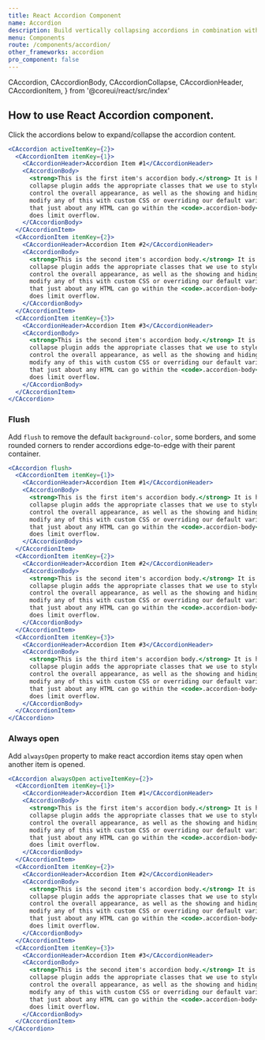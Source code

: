 ```yaml
---
title: React Accordion Component
name: Accordion
description: Build vertically collapsing accordions in combination with our React Accordion component.
menu: Components
route: /components/accordion/
other_frameworks: accordion
pro_component: false
---
```



  CAccordion,
  CAccordionBody,
  CAccordionCollapse,
  CAccordionHeader,
  CAccordionItem,
} from '@coreui/react/src/index'

## How to use React Accordion component.

Click the accordions below to expand/collapse the accordion content.

```jsx preview
<CAccordion activeItemKey={2}>
  <CAccordionItem itemKey={1}>
    <CAccordionHeader>Accordion Item #1</CAccordionHeader>
    <CAccordionBody>
      <strong>This is the first item's accordion body.</strong> It is hidden by default, until the
      collapse plugin adds the appropriate classes that we use to style each element. These classes
      control the overall appearance, as well as the showing and hiding via CSS transitions. You can
      modify any of this with custom CSS or overriding our default variables. It's also worth noting
      that just about any HTML can go within the <code>.accordion-body</code>, though the transition
      does limit overflow.
    </CAccordionBody>
  </CAccordionItem>
  <CAccordionItem itemKey={2}>
    <CAccordionHeader>Accordion Item #2</CAccordionHeader>
    <CAccordionBody>
      <strong>This is the second item's accordion body.</strong> It is hidden by default, until the
      collapse plugin adds the appropriate classes that we use to style each element. These classes
      control the overall appearance, as well as the showing and hiding via CSS transitions. You can
      modify any of this with custom CSS or overriding our default variables. It's also worth noting
      that just about any HTML can go within the <code>.accordion-body</code>, though the transition
      does limit overflow.
    </CAccordionBody>
  </CAccordionItem>
  <CAccordionItem itemKey={3}>
    <CAccordionHeader>Accordion Item #3</CAccordionHeader>
    <CAccordionBody>
      <strong>This is the second item's accordion body.</strong> It is hidden by default, until the
      collapse plugin adds the appropriate classes that we use to style each element. These classes
      control the overall appearance, as well as the showing and hiding via CSS transitions. You can
      modify any of this with custom CSS or overriding our default variables. It's also worth noting
      that just about any HTML can go within the <code>.accordion-body</code>, though the transition
      does limit overflow.
    </CAccordionBody>
  </CAccordionItem>
</CAccordion>
```

### Flush

Add `flush` to remove the default `background-color`, some borders, and some rounded corners to render accordions edge-to-edge with their parent container.

```jsx preview
<CAccordion flush>
  <CAccordionItem itemKey={1}>
    <CAccordionHeader>Accordion Item #1</CAccordionHeader>
    <CAccordionBody>
      <strong>This is the first item's accordion body.</strong> It is hidden by default, until the
      collapse plugin adds the appropriate classes that we use to style each element. These classes
      control the overall appearance, as well as the showing and hiding via CSS transitions. You can
      modify any of this with custom CSS or overriding our default variables. It's also worth noting
      that just about any HTML can go within the <code>.accordion-body</code>, though the transition
      does limit overflow.
    </CAccordionBody>
  </CAccordionItem>
  <CAccordionItem itemKey={2}>
    <CAccordionHeader>Accordion Item #2</CAccordionHeader>
    <CAccordionBody>
      <strong>This is the second item's accordion body.</strong> It is hidden by default, until the
      collapse plugin adds the appropriate classes that we use to style each element. These classes
      control the overall appearance, as well as the showing and hiding via CSS transitions. You can
      modify any of this with custom CSS or overriding our default variables. It's also worth noting
      that just about any HTML can go within the <code>.accordion-body</code>, though the transition
      does limit overflow.
    </CAccordionBody>
  </CAccordionItem>
  <CAccordionItem itemKey={3}>
    <CAccordionHeader>Accordion Item #3</CAccordionHeader>
    <CAccordionBody>
      <strong>This is the third item's accordion body.</strong> It is hidden by default, until the
      collapse plugin adds the appropriate classes that we use to style each element. These classes
      control the overall appearance, as well as the showing and hiding via CSS transitions. You can
      modify any of this with custom CSS or overriding our default variables. It's also worth noting
      that just about any HTML can go within the <code>.accordion-body</code>, though the transition
      does limit overflow.
    </CAccordionBody>
  </CAccordionItem>
</CAccordion>
```

### Always open

Add `alwaysOpen` property to make react accordion items stay open when another item is opened.

```jsx preview
<CAccordion alwaysOpen activeItemKey={2}>
  <CAccordionItem itemKey={1}>
    <CAccordionHeader>Accordion Item #1</CAccordionHeader>
    <CAccordionBody>
      <strong>This is the first item's accordion body.</strong> It is hidden by default, until the
      collapse plugin adds the appropriate classes that we use to style each element. These classes
      control the overall appearance, as well as the showing and hiding via CSS transitions. You can
      modify any of this with custom CSS or overriding our default variables. It's also worth noting
      that just about any HTML can go within the <code>.accordion-body</code>, though the transition
      does limit overflow.
    </CAccordionBody>
  </CAccordionItem>
  <CAccordionItem itemKey={2}>
    <CAccordionHeader>Accordion Item #2</CAccordionHeader>
    <CAccordionBody>
      <strong>This is the second item's accordion body.</strong> It is hidden by default, until the
      collapse plugin adds the appropriate classes that we use to style each element. These classes
      control the overall appearance, as well as the showing and hiding via CSS transitions. You can
      modify any of this with custom CSS or overriding our default variables. It's also worth noting
      that just about any HTML can go within the <code>.accordion-body</code>, though the transition
      does limit overflow.
    </CAccordionBody>
  </CAccordionItem>
  <CAccordionItem itemKey={3}>
    <CAccordionHeader>Accordion Item #3</CAccordionHeader>
    <CAccordionBody>
      <strong>This is the second item's accordion body.</strong> It is hidden by default, until the
      collapse plugin adds the appropriate classes that we use to style each element. These classes
      control the overall appearance, as well as the showing and hiding via CSS transitions. You can
      modify any of this with custom CSS or overriding our default variables. It's also worth noting
      that just about any HTML can go within the <code>.accordion-body</code>, though the transition
      does limit overflow.
    </CAccordionBody>
  </CAccordionItem>
</CAccordion>
```
